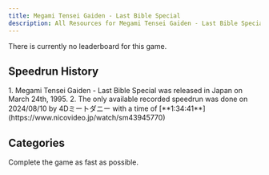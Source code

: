 ```yaml
---
title: Megami Tensei Gaiden - Last Bible Special
description: All Resources for Megami Tensei Gaiden - Last Bible Special
---
```



<DocsHero 
    content="Megami Tensei Gaiden - Last Bible Special is Wizardry-style first-person dungeon crawler."
    srcUrl={cover}
    alt="Megami Tensei Gaiden - Last Bible Special Cover"
/>

<Card title='Leaderboard'>There is currently no leaderboard for this game.</Card>

## Speedrun History

<Tabs>
<TabItem label="Any%">
<Steps> 
1. Megami Tensei Gaiden - Last Bible Special was released in Japan on March 24th, 1995.
2. The only available recorded speedrun was done on 2024/08/10 by 4Dミートダニー with a time of [**1:34:41**](https://www.nicovideo.jp/watch/sm43945770)
</Steps>
</TabItem>
</Tabs>

## Categories
<CardGrid>
    <Card title="Any%">Complete the game as fast as possible.</Card>
</CardGrid>